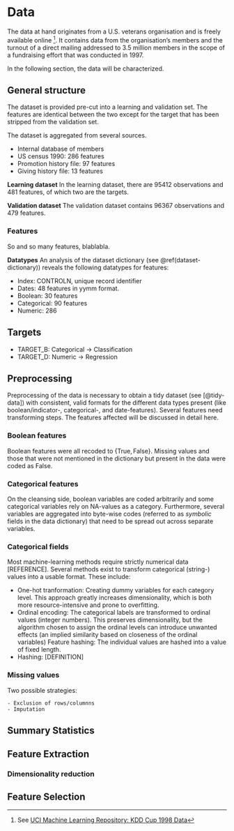 # Data

The data at hand originates from a U.S. veterans organisation and is freely available online ^[See [UCI Machine Learning Repository: KDD Cup 1998 Data](https://archive.ics.uci.edu/ml/datasets/KDD+Cup+1998+Data)]. It contains data from the organisation's members and the turnout of a direct mailing addressed to 3.5 million members in the scope of a fundraising effort that was conducted in 1997.

In the following section, the data will be characterized.

## General structure

The dataset is provided pre-cut into a learning and validation set. The features are identical between the two except for the target that has been stripped from the validation set.

The dataset is aggregated from several sources.

- Internal database of members
- US census 1990: 286 features
- Promotion history file: 97 features
- Giving history file: 13 features

**Learning dataset**
In the learning dataset, there are 95412 observations and 481 features, of which two are the targets.

**Validation dataset**
The validation dataset contains 96367 observations and 479 features.


### Features
So and so many features, blablabla.

**Datatypes**
An analysis of the dataset dictionary (see \@ref(dataset-dictionary)) reveals the following datatypes for features:

- Index: CONTROLN, unique record identifier
- Dates: 48 features in yymm format.
- Boolean: 30 features
- Categorical: 90 features
- Numeric: 286

## Targets

- TARGET_B: Categorical -> Classification
- TARGET_D: Numeric -> Regression


## Preprocessing

Preprocessing of the data is necessary to obtain a tidy dataset (see [@tidy-data]) with consistent, valid formats for the different data types present (like boolean/indicator-, categorical-, and date-features). Several features need transforming steps. The features affected will be discussed in detail here.

### Boolean features

Boolean features were all recoded to $\{\text{True},\text{False}\}$. Missing values and those that were not mentioned in the dictionary but present in the data were coded as $\text{False}$.


### Categorical features

On the cleansing side, boolean variables are coded arbitrarily and some categorical variables rely on NA-values as a category. Furthermore, several variables are aggregated into byte-wise codes (referred to as *symbolic* fields in the data dictionary) that need to be spread out across separate variables.

### Categorical fields

Most machine-learning methods require strictly numerical data [REFERENCE]. Several methods exist to transform categorical (string-) values into a usable format. These include:

- One-hot tranformation: Creating dummy variables for each category level.
This approach greatly increases dimensionality, which is both more resource-intensive and prone to overfitting.
- Ordinal encoding: The categorical labels are transformed to ordinal values (integer numbers). This preserves dimensionality, but the algorithm chosen to assign the ordinal levels can introduce unwanted effects (an implied similarity based on closeness of the ordinal variables)
    Feature hashing: The individual values are hashed into a value of fixed length.
- Hashing: [DEFINITION]

### Missing values

Two possible strategies:

    - Exclusion of rows/columnns
    - Imputation
    
## Summary Statistics

    
## Feature Extraction

### Dimensionality reduction



## Feature Selection
